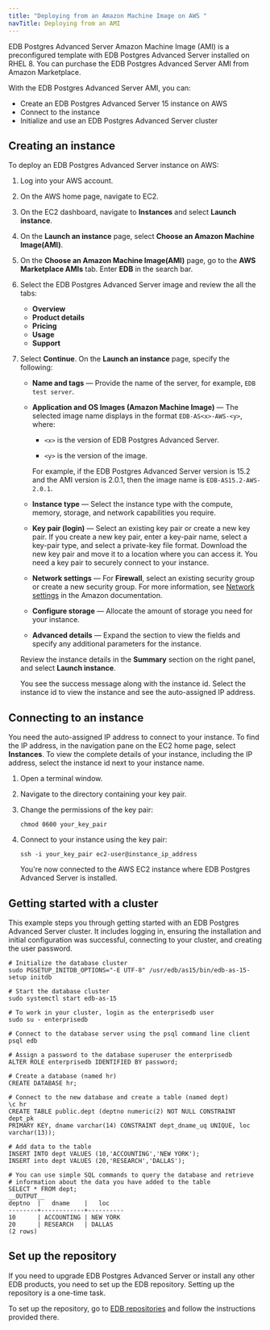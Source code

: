 ```yaml
---
title: "Deploying from an Amazon Machine Image on AWS "
navTitle: Deploying from an AMI
---
```



EDB Postgres Advanced Server Amazon Machine Image (AMI) is a preconfigured template with EDB Postgres Advanced Server installed on RHEL 8. You can purchase the EDB Postgres Advanced Server AMI from Amazon Marketplace. 

With the EDB Postgres Advanced Server AMI, you can:
- Create an EDB Postgres Advanced Server 15 instance on AWS
- Connect to the instance
- Initialize and use an EDB Postgres Advanced Server cluster

## Creating an instance

To deploy an EDB Postgres Advanced Server instance on AWS: 

1. Log into your AWS account.

1. On the AWS home page, navigate to EC2.

1. On the EC2 dashboard, navigate to **Instances** and select **Launch instance**.

1. On the **Launch an instance** page, select **Choose an Amazon Machine Image(AMI)**.

1. On the **Choose an Amazon Machine Image(AMI)** page, go to the **AWS Marketplace AMIs** tab. Enter **EDB** in the search bar.  

1. Select the EDB Postgres Advanced Server image and review the all the tabs:
   - **Overview**
   - **Product details**
   - **Pricing**
   - **Usage**
   - **Support**

1. Select **Continue**. On the **Launch an instance** page, specify the following:

   - **Name and tags** &mdash; Provide the name of the server, for example, `EDB test server`.

   - **Application and OS Images (Amazon Machine Image)** &mdash; The selected image name displays in the format `EDB-AS<x>-AWS-<y>`, where: 
   
     - `<x>` is the version of EDB Postgres Advanced Server. 

     - `<y>` is the version of the image.
     
     For example, if the EDB Postgres Advanced Server version is 15.2 and the AMI version is 2.0.1, then the image name is `EDB-AS15.2-AWS-2.0.1`.
 
   - **Instance type** &mdash; Select the instance type with the compute, memory, storage, and network capabilities you require.

   - **Key pair (login)** &mdash; Select an existing key pair or create a new key pair. If you create a new key pair, enter a key-pair name, select a key-pair type, and select a private-key file format. Download the new key pair and move it to a location where you can access it. You need a key pair to securely connect to your instance.

   - **Network settings** &mdash; For **Firewall**, select an existing security group or create a new security group. For more information, see [Network settings](https://docs.aws.amazon.com/AWSEC2/latest/UserGuide/ec2-networking.html) in the Amazon documentation.

   - **Configure storage** &mdash; Allocate the amount of storage you need for your instance.

   - **Advanced details** &mdash; Expand the section to view the fields and specify any additional parameters for the instance.

   Review the instance details in the **Summary** section on the right panel, and select **Launch instance**.

   You see the success message along with the instance id. Select the instance id to view the instance and see the auto-assigned IP address.

## Connecting to an instance

You need the auto-assigned IP address to connect to your instance. To find the IP address, in the navigation pane on the EC2 home page, select **Instances**. To view the complete details of your instance, including the IP address, select the instance id next to your instance name.

1. Open a terminal window.

1. Navigate to the directory containing your key pair.

1. Change the permissions of the key pair:

   ```shell
   chmod 0600 your_key_pair
   ```

1. Connect to your instance using the key pair:

   ```shell
   ssh -i your_key_pair ec2-user@instance_ip_address
   ```

   You're now connected to the AWS EC2 instance where EDB Postgres Advanced Server is installed. 

## Getting started with a cluster

This example steps you through getting started with an EDB Postgres Advanced Server cluster. It includes logging in, ensuring the installation and initial configuration was successful, connecting to your cluster, and creating the user password.

```shell
# Initialize the database cluster
sudo PGSETUP_INITDB_OPTIONS="-E UTF-8" /usr/edb/as15/bin/edb-as-15-setup initdb

# Start the database cluster
sudo systemctl start edb-as-15

# To work in your cluster, login as the enterprisedb user
sudo su - enterprisedb

# Connect to the database server using the psql command line client
psql edb

# Assign a password to the database superuser the enterprisedb
ALTER ROLE enterprisedb IDENTIFIED BY password;

# Create a database (named hr)
CREATE DATABASE hr;

# Connect to the new database and create a table (named dept)
\c hr
CREATE TABLE public.dept (deptno numeric(2) NOT NULL CONSTRAINT dept_pk
PRIMARY KEY, dname varchar(14) CONSTRAINT dept_dname_uq UNIQUE, loc
varchar(13));

# Add data to the table
INSERT INTO dept VALUES (10,'ACCOUNTING','NEW YORK');
INSERT into dept VALUES (20,'RESEARCH','DALLAS');

# You can use simple SQL commands to query the database and retrieve
# information about the data you have added to the table
SELECT * FROM dept;
__OUTPUT__
deptno  |   dname    |   loc
--------+------------+----------
10      | ACCOUNTING | NEW YORK
20      | RESEARCH   | DALLAS
(2 rows)
```

## Set up the repository

If you need to upgrade EDB Postgres Advanced Server or install any other EDB products, you need to set up the EDB repository. Setting up the repository is a one-time task. 

To set up the repository, go to [EDB repositories](https://www.enterprisedb.com/repos-downloads) and follow the instructions provided there.
